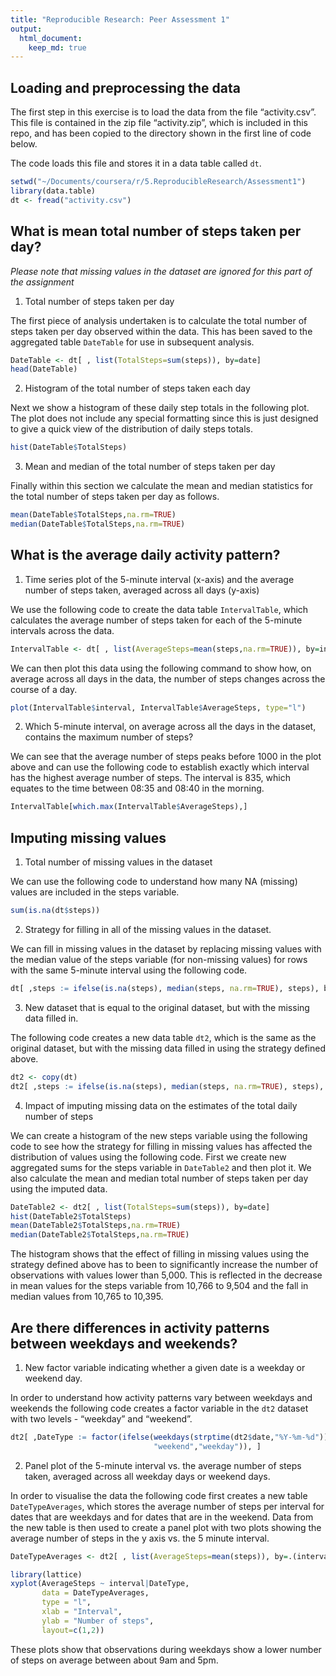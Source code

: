 ```yaml
---
title: "Reproducible Research: Peer Assessment 1"
output: 
  html_document:
    keep_md: true
---
```



## Loading and preprocessing the data

The first step in this exercise is to load the data from the file "activity.csv". This file is contained
in the zip file "activity.zip", which is included in this repo, and has been copied to the directory
shown in the first line of code below. 
  
The code loads this file and stores it in a data table called `dt`.  

```r
setwd("~/Documents/coursera/r/5.ReproducibleResearch/Assessment1")
library(data.table)
dt <- fread("activity.csv")
```


## What is mean total number of steps taken per day?

*Please note that missing values in the dataset are ignored for this part of the assignment*  
  
1. Total number of steps taken per day  
  
  The first piece of analysis undertaken is to calculate the total number of steps taken per day 
  observed within the data. This has been saved to the aggregated table `DateTable` for use in 
  subsequent analysis. 
  
```r
DateTable <- dt[ , list(TotalSteps=sum(steps)), by=date]
head(DateTable)
```
  
2. Histogram of the total number of steps taken each day  
  
  Next we show a histogram of these daily step totals in the following plot. The plot
  does not include any special formatting since this is just designed to give a quick view of the 
  distribution of daily steps totals.

```r
hist(DateTable$TotalSteps)
```

3. Mean and median of the total number of steps taken per day  
  
  Finally within this section we calculate the mean and median statistics for the total number of
  steps taken per day as follows.
```r
mean(DateTable$TotalSteps,na.rm=TRUE)
median(DateTable$TotalSteps,na.rm=TRUE)
```

  
  
  
## What is the average daily activity pattern?
  
  1. Time series plot of the 5-minute interval (x-axis) and the average number of steps taken,
  averaged across all days (y-axis)  
  
  We use the following code to create the data table `IntervalTable`, which calculates the average 
  number of steps taken for each of the 5-minute intervals across the data.
```r
IntervalTable <- dt[ , list(AverageSteps=mean(steps,na.rm=TRUE)), by=interval]
```
  
  We can then plot this data using the following command to show how, on average across all days in
  the data, the number of steps changes across the course of a day.  
```r
plot(IntervalTable$interval, IntervalTable$AverageSteps, type="l")
```
  
  
  2. Which 5-minute interval, on average across all the days in the dataset, contains the maximum number of steps?  
  
  We can see that the average number of steps peaks before 1000 in the plot above and can use the 
  following code to establish exactly which interval has the highest average number of steps. 
  The interval is 835, which equates to the time between 08:35 and 08:40 in the morning.
```r
IntervalTable[which.max(IntervalTable$AverageSteps),]
```
  
  
  
## Imputing missing values
  1. Total number of missing values in the dataset  
  
  We can use the following code to understand how many NA (missing) values are included in the steps variable.  
```r
sum(is.na(dt$steps))
```
    
  2. Strategy for filling in all of the missing values in the dataset. 
  
  We can fill in missing values in the dataset by replacing missing values with the median value of 
  the steps variable (for non-missing values) for rows with the same 5-minute interval using the 
  following code.
```r
dt[ ,steps := ifelse(is.na(steps), median(steps, na.rm=TRUE), steps), by=interval]
```

  3. New dataset that is equal to the original dataset, but with the missing data filled in.
  
  The following code creates a new data table `dt2`, which is the same as the original dataset, but
  with the missing data filled in using the strategy defined above.  
```r
dt2 <- copy(dt)
dt2[ ,steps := ifelse(is.na(steps), median(steps, na.rm=TRUE), steps), by=interval]
```
  
  4. Impact of imputing missing data on the estimates of the total daily number of steps  
  
  We can create a histogram of the new steps variable using the following code to see how the 
  strategy for filling in missing values has affected the distribution of values using the following 
  code. First we create new aggregated sums for the steps variable in `DateTable2` and then plot it.
  We also calculate the mean and median total number of steps taken per day using the imputed data.
```r
DateTable2 <- dt2[ , list(TotalSteps=sum(steps)), by=date]
hist(DateTable2$TotalSteps)
mean(DateTable2$TotalSteps,na.rm=TRUE)
median(DateTable2$TotalSteps,na.rm=TRUE)
```

The histogram shows that the effect of filling in missing values using the strategy defined above has to been to significantly increase the number of observations with values lower than 5,000. This is reflected in the decrease in mean values for the steps variable from 10,766 to 9,504 and the fall in median values from 10,765 to 10,395.  
  

## Are there differences in activity patterns between weekdays and weekends?  
  1. New factor variable indicating whether a given date is a weekday or weekend day.
  
  In order to understand how activity patterns vary between weekdays and weekends the following
  code creates a factor variable in the `dt2` dataset with two levels - "weekday" and "weekend".  
```r
dt2[ ,DateType := factor(ifelse(weekdays(strptime(dt2$date,"%Y-%m-%d")) %in% c("Saturday","Sunday"),
                                "weekend","weekday")), ]

```

  2. Panel plot of the 5-minute interval vs. the average number of steps taken, averaged across all 
  weekday days or weekend days.  
  
  In order to visualise the data the following code first creates a new table `DateTypeAverages`, 
  which stores the average number of steps per interval for dates that are weekdays and for dates
  that are in the weekend. Data from the new table is then used to create a panel plot with two 
  plots showing the average number of steps in the y axis vs. the 5 minute interval.  
```r
DateTypeAverages <- dt2[ , list(AverageSteps=mean(steps)), by=.(interval,DateType)]

library(lattice)
xyplot(AverageSteps ~ interval|DateType, 
       data = DateTypeAverages,
       type = "l",
       xlab = "Interval",
       ylab = "Number of steps",
       layout=c(1,2))
```  

  These plots show that observations during weekdays show a lower number of steps on average between
  about 9am and 5pm. 
  
  
  
  
  
